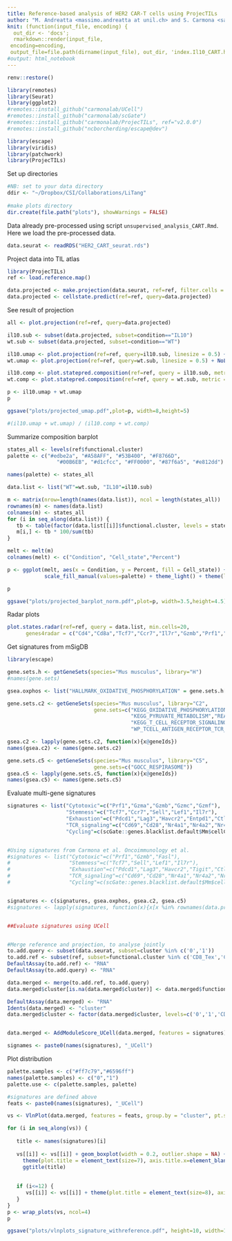 ```yaml
---
title: Reference-based analysis of HER2 CAR-T cells using ProjecTILs
author: "M. Andreatta <massimo.andreatta at unil.ch> and S. Carmona <santiago.carmona at unil.ch>"
knit: (function(input_file, encoding) {
  out_dir <- 'docs';
  rmarkdown::render(input_file,
 encoding=encoding,
 output_file=file.path(dirname(input_file), out_dir, 'index.Il10_CART.html'))})
#output: html_notebook
---
```


```r
renv::restore()

library(remotes)
library(Seurat)
library(ggplot2)
#remotes::install_github("carmonalab/UCell")
#remotes::install_github("carmonalab/scGate")
#remotes::install_github("carmonalab/ProjecTILs", ref="v2.0.0")
#remotes::install_github("ncborcherding/escape@dev")

library(escape)
library(viridis)
library(patchwork)
library(ProjecTILs)
```

Set up directories
```r
#NB: set to your data directory
ddir <- "~/Dropbox/CSI/Collaborations/LiTang"
  
#make plots directory
dir.create(file.path("plots"), showWarnings = FALSE)
```

Data already pre-processed using script `unsupervised_analysis_CART.Rmd`. Here we load the pre-processed data.
```r
data.seurat <- readRDS("HER2_CART_seurat.rds")
```

Project data into TIL atlas
```r
library(ProjecTILs)
ref <- load.reference.map()

data.projected <- make.projection(data.seurat, ref=ref, filter.cells = F)
data.projected <- cellstate.predict(ref=ref, query=data.projected)
```

See result of projection
```r
all <- plot.projection(ref=ref, query=data.projected)

il10.sub <- subset(data.projected, subset=condition=="IL10")
wt.sub <- subset(data.projected, subset=condition=="WT")

il10.umap <- plot.projection(ref=ref, query=il10.sub, linesize = 0.5) + NoLegend() + ggtitle("IL10") + ylim(-8.5,9)
wt.umap <- plot.projection(ref=ref, query=wt.sub, linesize = 0.5) + NoLegend() + ggtitle("WT") + ylim(-8.5,9)

il10.comp <- plot.statepred.composition(ref=ref, query = il10.sub, metric = "percent")
wt.comp <- plot.statepred.composition(ref=ref, query = wt.sub, metric = "percent")

p <- il10.umap + wt.umap
p

ggsave("plots/projected_umap.pdf",plot=p, width=8,height=5)

#(il10.umap + wt.umap) / (il10.comp + wt.comp) 
```

Summarize composition barplot
```r
states_all <- levels(ref$functional.cluster)
palette <- c("#edbe2a", "#A58AFF", "#53B400", "#F8766D", 
                "#00B6EB", "#d1cfcc", "#FF0000", "#87f6a5", "#e812dd")

names(palette) <- states_all

data.list <- list("WT"=wt.sub, "IL10"=il10.sub)

m <- matrix(nrow=length(names(data.list)), ncol = length(states_all))
rownames(m) <- names(data.list)
colnames(m) <- states_all
for (i in seq_along(data.list)) {
   tb <- table(factor(data.list[[i]]$functional.cluster, levels = states_all))
   m[i,] <- tb * 100/sum(tb)
}

melt <- melt(m)
colnames(melt) <- c("Condition", "Cell_state","Percent")

p <- ggplot(melt, aes(x = Condition, y = Percent, fill = Cell_state)) + geom_bar(stat = "identity", position = "stack") + 
            scale_fill_manual(values=palette) + theme_light() + theme(legend.position = "right")

p

ggsave("plots/projected_barplot_norm.pdf",plot=p, width=3.5,height=4.5)
```

Radar plots
```r
plot.states.radar(ref=ref, query = data.list, min.cells=20, 
      genes4radar = c("Cd4","Cd8a","Tcf7","Ccr7","Il7r","Gzmb","Prf1","Pdcd1","Havcr2","Cd69","Mki67"))

```

Get signatures from mSigDB
```r
library(escape)

gene.sets.h <- getGeneSets(species="Mus musculus", library="H")
#names(gene.sets)

gsea.oxphos <- list("HALLMARK_OXIDATIVE_PHOSPHORYLATION" = gene.sets.h[["HALLMARK_OXIDATIVE_PHOSPHORYLATION"]]@geneIds)

gene.sets.c2 <- getGeneSets(species="Mus musculus", library="C2", 
                            gene.sets=c("KEGG_OXIDATIVE_PHOSPHORYLATION","MOOTHA_MITOCHONDRIA","BIOCARTA_ETC_PATHWAY",
                                        "KEGG_PYRUVATE_METABOLISM","REACTOME_MITOCHONDRIAL_BIOGENESIS",
                                        "KEGG_T_CELL_RECEPTOR_SIGNALING_PATHWAY","BIOCARTA_CTL_PATHWAY",
                                        "WP_TCELL_ANTIGEN_RECEPTOR_TCR_SIGNALING_PATHWAY","PID_TCR_PATHWAY"))

gsea.c2 <- lapply(gene.sets.c2, function(x){x@geneIds})
names(gsea.c2) <- names(gene.sets.c2)

gene.sets.c5 <- getGeneSets(species="Mus musculus", library="C5", 
                            gene.sets=c("GOCC_RESPIRASOME"))
gsea.c5 <- lapply(gene.sets.c5, function(x){x@geneIds})
names(gsea.c5) <- names(gene.sets.c5)


```

Evaluate multi-gene signatures
```r
signatures <- list("Cytotoxic"=c("Prf1","Gzma","Gzmb","Gzmc","Gzmf"), 
                   "Stemness"=c("Tcf7","Ccr7","Sell","Lef1","Il7r"),
                   "Exhaustion"=c("Pdcd1","Lag3","Havcr2","Entpd1","Ctla4"),
                   "TCR_signaling"=c("Cd69","Cd28","Nr4a1","Nr4a2","Nr4a3","Nfkb1","Nfkbia","Nfkbib"),
                   "Cycling"=c(scGate::genes.blacklist.default$Mm$cellCycle.G1S, scGate::genes.blacklist.default$Mm$cellCycle.G2M))


#Using signatures from Carmona et al. Oncoimmunology et al.
#signatures <- list("Cytotoxic"=c("Prf1","Gzmb","Fasl"), 
#                   "Stemness"=c("Tcf7","Sell","Lef1","Il7r"),
#                   "Exhaustion"=c("Pdcd1","Lag3","Havcr2","Tigit","Ctla4"),
#                   "TCR_signaling"=c("Cd69","Cd28","Nr4a1","Nr4a2","Nr4a3","Nfkb1","Nfkbia","Nfkbib"),
#                   "Cycling"=c(scGate::genes.blacklist.default$Mm$cellCycle.G1S, scGate::genes.blacklist.default$Mm$cellCycle.G2M))


signatures <- c(signatures, gsea.oxphos, gsea.c2, gsea.c5)
#signatures <- lapply(signatures, function(x){x[x %in% rownames(data.projected)]})


##Evaluate signatures using UCell


#Merge reference and projection, to analyse jointly
to.add.query <- subset(data.seurat, subset=cluster %in% c('0','1'))
to.add.ref <- subset(ref, subset=functional.cluster %in% c('CD8_Tex','CD8_Tpex','CD8_EffectorMemory','CD8_EarlyActiv','CD8_NaiveLike'))
DefaultAssay(to.add.ref) <- "RNA"
DefaultAssay(to.add.query) <- "RNA"

data.merged <- merge(to.add.ref, to.add.query)
data.merged$cluster[is.na(data.merged$cluster)] <- data.merged$functional.cluster[is.na(data.merged$cluster)]

DefaultAssay(data.merged) <- "RNA"
Idents(data.merged) <- "cluster"
data.merged$cluster <- factor(data.merged$cluster, levels=c('0','1','CD8_Tex','CD8_Tpex','CD8_EffectorMemory','CD8_EarlyActiv','CD8_NaiveLike'))


data.merged <- AddModuleScore_UCell(data.merged, features = signatures)

signames <- paste0(names(signatures), "_UCell") 
```


Plot distribution
```r
palette.samples <- c("#ff7c79","#6596ff")
names(palette.samples) <- c("0","1")
palette.use <- c(palette.samples, palette)

#signatures are defined above
feats <- paste0(names(signatures), "_UCell") 

vs <- VlnPlot(data.merged, features = feats, group.by = "cluster", pt.size = 0, cols = palette.use,combine = F)

for (i in seq_along(vs)) {
   
   title <- names(signatures)[i]
  
   vs[[i]] <- vs[[i]] + geom_boxplot(width = 0.2, outlier.shape = NA) + NoLegend() + 
     theme(plot.title = element_text(size=7), axis.title.x=element_blank(), axis.text=element_text(size=12)) +
     ggtitle(title)
   
   
   if (i<=12) {
      vs[[i]] <- vs[[i]] + theme(plot.title = element_text(size=8), axis.text.x=element_blank())
   }
}
p <- wrap_plots(vs, ncol=4)
p

ggsave("plots/vlnplots_signature_withreference.pdf", height=10, width=14)
```


